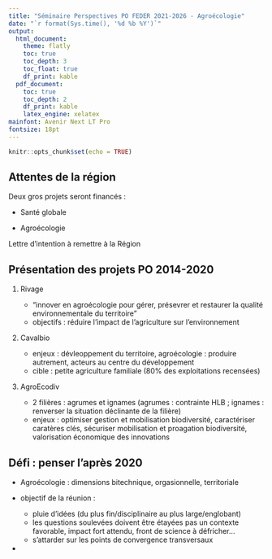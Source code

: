 ```yaml
---
title: "Séminaire Perspectives PO FEDER 2021-2026 - Agroécologie"
date: "`r format(Sys.time(), '%d %b %Y')`"
output:
  html_document:
    theme: flatly
    toc: true
    toc_depth: 3
    toc_float: true
    df_print: kable
  pdf_document:
    toc: true
    toc_depth: 2
    df_print: kable
    latex_engine: xelatex
mainfont: Avenir Next LT Pro
fontsize: 18pt
---
```


```r
knitr::opts_chunk$set(echo = TRUE)
```

## Attentes de la région

Deux gros projets seront financés :

-   Santé globale

-   Agroécologie

Lettre d'intention à remettre à la Région

## Présentation des projets PO 2014-2020

1.  Rivage

    -   "innover en agroécologie pour gérer, présevrer et restaurer la qualité environnementale du territoire"
    -   objectifs : réduire l'impact de l'agriculture sur l'environnement

2.  Cavalbio

    -   enjeux : dévleoppement du territoire, agroécologie : produire autrement, acteurs au centre du développement
    -   cible : petite agriculture familiale (80% des exploitations recensées)

3.  AgroEcodiv

    -   2 filières : agrumes et ignames (agrumes : contrainte HLB ; ignames : renverser la situation déclinante de la filière)
    -   enjeux : optimiser gestion et mobilisation biodiversité, caractériser caratères clés, sécuriser mobilisation et proagation biodiversité, valorisation économique des innovations

## Défi : penser l'après 2020

-   Agroécologie : dimensions bitechnique, orgasionnelle, territoriale

-   objectif de la réunion :

    -   pluie d'idées (du plus fin/disciplinaire au plus large/englobant)
    -   les questions soulevées doivent être étayées pas un contexte favorable, impact fort attendu, front de science à défricher...
    -   s'attarder sur les points de convergence transversaux

-   
